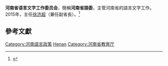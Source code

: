 {{Infobox PRCG
|机构名称 = 河南省语言文字工作委员会
|标志1    = 
|标志1说明 =
|职位1    = 主任
|人员1    = [[徐济超|徐济超]] (2015)
|职位2    = 副主任
|人员2    =
|人数2    = 
|成立时间 =
|业务上级 = [[國家語委|國家語委]]
|组织上级 = [[河南省教育廳|河南省教育廳]]
|机构类型 = 
|中共上级 = 
|中共本级 = 
|行政级别 = 
|前身     =
|地址1    =
|邮编1    =
|官网     =
|电话1    =
|电话2    =
|传真1    =
|image1   =
|caption1 = 
}}
'''河南省语言文字工作委员会'''，簡稱'''河南省語委'''，主管河南省的語言文字工作。2015年，主任[[徐济超|徐济超]]（兼任副省長）。<ref>{{cite news|title=依法推广普通话　提升国家软实力|newspaper=中国教育在线|date=2015-09-17|last=|first=|url=https://heilongjiang.eol.cn/hlj_news/201509/t20150917_1316963.shtml|archiveurl=https://web.archive.org/web/20210131163416/https://heilongjiang.eol.cn/hlj_news/201509/t20150917_1316963.shtml|archivedate=2021-01-31|accessdate=2021-01-31|dead-url=no}}</ref>

==參考文獻==
{{reflist}}

[[Category:河南語言政策|Category:河南語言政策]]
[[Category:省级语言文字工作委员会|Henan]]
[[Category:河南省教育厅|Category:河南省教育厅]]
